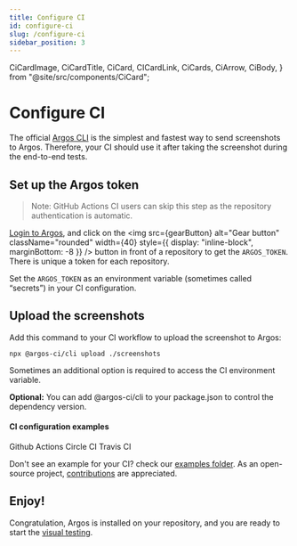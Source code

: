```yaml
---
title: Configure CI
id: configure-ci
slug: /configure-ci
sidebar_position: 3
---
```


  CiCardImage,
  CiCardTitle,
  CiCard,
  CICardLink,
  CiCards,
  CiArrow,
  CiBody,
} from "@site/src/components/CiCard";

# Configure CI

The official [Argos CLI](/argos-cli) is the simplest and fastest way to send screenshots to Argos. Therefore, your CI should use it after taking the screenshot during the end-to-end tests.

## Set up the Argos token

> Note: GitHub Actions CI users can skip this step as the repository authentication is automatic.

[Login to Argos](https://app.argos-ci.com), and click on the <img
src={gearButton}
alt="Gear button"
className="rounded"
width={40}
style={{ display: "inline-block", marginBottom: -8 }}
/>
button in front of a repository to get the `ARGOS_TOKEN`. There is unique a token for each repository.

Set the `ARGOS_TOKEN` as an environment variable (sometimes called “secrets”) in your CI configuration.

## Upload the screenshots

Add this command to your CI workflow to upload the screenshot to Argos:

```
npx @argos-ci/cli upload ./screenshots
```

Sometimes an additional option is required to access the CI environment variable.

**Optional:** You can add @argos-ci/cli to your package.json to control the dependency version.

#### CI configuration examples

<CiCards>
  <CICardLink href="https://github.com/argos-ci/argos/tree/main/examples/github-actions">
    <CiCard>
      <CiBody>
        <CiCardImage>
          <GithubLogo />
        </CiCardImage>
        <CiCardTitle>Github Actions</CiCardTitle>
      </CiBody>
      <CiArrow />
    </CiCard>
  </CICardLink>
  <CICardLink href="https://github.com/argos-ci/argos/tree/main/examples/circleci">
    <CiCard>
      <CiBody>
        <CiCardImage>
          <CircleCiLogo />
        </CiCardImage>
        <CiCardTitle>Circle CI</CiCardTitle>
      </CiBody>
      <CiArrow />
    </CiCard>
  </CICardLink>
  <CICardLink href="https://github.com/argos-ci/argos/tree/main/examples/travis">
    <CiCard>
      <CiBody>
        <CiCardImage>
          <TravisCiLogo />
        </CiCardImage>
        <CiCardTitle>Travis CI</CiCardTitle>
      </CiBody>
      <CiArrow />
    </CiCard>
  </CICardLink>
</CiCards>

Don't see an example for your CI? check our [examples folder](https://github.com/argos-ci/argos/tree/main/examples). As an open-source project, [contributions](https://github.com/argos-ci/argos/blob/main/CONTRIBUTING.md) are appreciated.

## Enjoy!

Congratulation, Argos is installed on your repository, and you are ready to start the [visual testing](/visual-testing).
